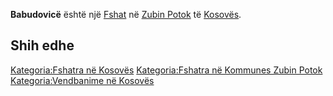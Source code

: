 {{Fshat në Kosovës
 | Emri                = Babudovicë
| sqi_N_name = Babudovicë
| sqi_N_FULL_NAME_RO = Babudovicë
| sqi_N_FULL_NAME_ND_RO = Babudovice
| sqi_N_SORT_NAME_RG = BABUDOVICE
| sqi_N_FULL_NAME_RG = Babudovicë
| sqi_N_FULL_NAME_ND_RG = Babudovice
| srp_N_name = Babudovica
| srp_N_FULL_NAME_RO = Babudovica
| srp_N_FULL_NAME_ND_RO = Babudovica
| srp_N_SORT_NAME_RG = BABUDOVICA
| srp_N_FULL_NAME_RG = Babudovica
| srp_N_FULL_NAME_ND_RG = Babudovica
| srp_NS_name = Бабудовица
| srp_NS_FULL_NAME_RO = Бабудовица
| srp_NS_FULL_NAME_ND_RO = Бабудовица
| srp_NS_SORT_NAME_RG = БАБУДОВИЦА
| srp_NS_FULL_NAME_RG = Бабудовица
| srp_NS_FULL_NAME_ND_RG = Бабудовица

 | Emri (Rasa dhanore) = 
 | Figura              = 
 | Shteti              = Kosovo
 | Komuna              = Zubin Potok
 | Kodi postar         = 
 | Sipërfaqja          = 

 | Popullsia           = 

 | Regj. i popullsisë  = 
 | Dend. e popullsisë  = 
 | Faqja zyrtare       = 
 <!--- Koordinatat ----> 
 | Gjerësia            = 42.966389
 | Gjatësia            = 20.635
 | Lartësia            = 
}}
'''Babudovicë''' është një [[Fshat]] në [[Zubin Potok]] të [[Kosovës]].

<!-- == Gjeografia == -->
<!-- == Historia == -->
<!-- == Demografia == -->
== Shih edhe ==
{{Komuna Zubin Potok}}
{{Kosovo-Administrata-Cung}}

[[Kategoria:Fshatra në Kosovës]]
[[Kategoria:Fshatra në Kommunes Zubin Potok]]
[[Kategoria:Vendbanime në Kosovës]]